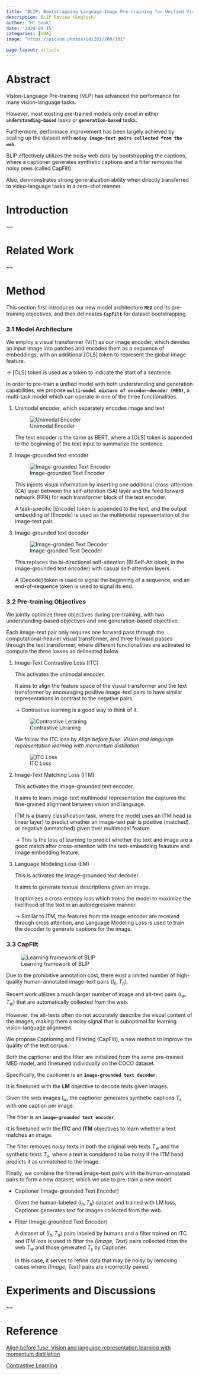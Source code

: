 ```yaml
---
title: "BLIP: Bootstrapping Language-Image Pre-training for Unified Vision-Language Understanding and Generation"
description: BLIP Review (English)
author: "Ui Seok"
date: "2024-09-15"
categories: [VQA]
image: "https://picsum.photos/id/201/200/101"

page-layout: article
---
```


# Abstract

Vision-Language Pre-training (VLP) has advanced the performance for many vision-language tasks.

However, most existing pre-trained models only excel in either **`understanding-based`** tasks or **`generation-based`** tasks.

Furthermore, performace improvement has been largely achieved by scaling up the dataset with **`noisy image-text pairs collected from the web`**.

BLIP effectively utilizes the noisy web data by bootstrapping the captions, where a captioner generates synthetic captions and a filter removes the noisy ones (called CapFilt).

Also, denmonstrates strong generalization ability when directly transferred to video-language tasks in a zero-shot manner.


# Introduction
~~

# Related Work
~~

# Method

This section first introduces our new model architecture **`MED`** and its pre-training objectives, and then delineates **`CapFilt`** for dataset bootstrapping.

### 3.1 Model Architecture

We employ a visual transformer (ViT) as our image encoder, which devides an input image into patches and encodes them as a sequence of embeddings, with an additional [CLS] token to represent the global image feature.

-> [CLS] token is used as a token to indicate the start of a sentence.

In order to pre-train a unified model with both understanding and generation capabilities, we propose **`multi-model mixture of encoder-decoder (MED)`**, a multi-task model which can operate in one of the three functionalities.

(1) Unimodal encoder, which separately encodes image and text

    ![Unimodal Encoder](fig1.png){fig-align="left"}

    The text encoder is the same as BERT, where a [CLS] token is appended to the beginning of the text input to summarize the sentence.

(2) Image-grounded text encoder

    ![Image-grounded Text Encoder](fig2.png){fig-align="left"}

    This injects visual information by inserting one additional cross-attention (CA) layer between the self-attention (SA) layer and the feed forward network (FFN) for each transformer block of the text encoder. 

    A task-specific [Encode] token is appended to the text, and the output embedding of [Encode] is used as the multimodal representation of the image-text pair.

(3) Image-grounded text decoder

    ![Image-gronded Text Decoder](fig3.png){fig-align="left"}

    This replaces the bi-directional self-attention (Bi Self-Att block, in the image-grounded text encoder) with casual self-attention layers.

    A [Decode] token is used to signal the beginning of a sequence, and an end-of-sequence token is used to signal its end.



### 3.2 Pre-training Objectives

We jointly optimize three objectives during pre-training, with two understanding-based objectives and one generation-based objecttive.

Each image-text pair only requires one forward pass through the computational-heavier visual transformer, and three forward passes through the text transformer, where different functionalities are activated to compute the three losses as delineated below.

(1) Image-Text Contrastive Loss (ITC)

    This activates the unimodal encoder.

    It aims to align the feature space of the visual transformer and the text transformer by encouraging positive image-text pairs to have similar representations in contrast to the negative pairs.

    -> Contrastive learning is a good way to think of it.

    ![Contrastive Leraning](fig4.png){fig-align="left"}

    We follow the ITC loss by *Align before fuse: Vision and language representation learning with momentum distillation*

    ![ITC Loss](fig5.png){fig-align="left"}

(2) Image-Text Matching Loss (ITM)

    This activates the image-grounded text encoder.

    It aims to learn image-text multimodal representation the captures the fine-grained alignment between vision and language.

    ITM is a bianry classification task, where the model uses an ITM head (a linear layer) to predict whether an image-text pair is positive (matched) or negative (unmatched) given their multimodal feature.

    -> This is the loss of learning to predict whether the text and image are a good match after cross-attention with the text-embedding feauture and image embedding feature.

(3) Language Modeling Loss (LM)

    This is activates the image-grounded text decoder.

    It aims to generate textual descriptions given an image.

    It optimizes a cross entropy loss which trains the model to maximize the likelihood of the text in an autoregressive manner.

    -> Similar to ITM, the features from the image encoder are received through cross attention, and Language Modeling Loss is used to train the decoder to generate captions for the image.

### 3.3 CapFilt

![Learning framework of BLIP](fig6.png){fig-align="left"}

Due to the prohibitive annotation cost, there exist a limited number of high-quality human-annotated image-text pairs ${(I_h, T_h)}$.

Recent work utilizes a much larger number of image and alt-text pairs ${(I_w, T_w)}$ that are automatically collected from the web.

However, the alt-texts often do not accurately describe the visual content of the images, making them a noisy signal that is suboptimal for learning vision-language alignment.

We propose Captioning and Filtering (CapFilt), a new method to improve the quality of the text corpus.

Both the captioner and the filter are initialized from the same pre-trained MED model, and finetuned individually on the COCO dataset.

Specifically, the captioner is an **`image-grounded text decoder`**. 

It is finetuned with the **LM** objective to decode texts given images. 

Given the web images ${I_w}$, the captioner generates synthetic captions ${T_s}$ with one caption per image. 

The filter is an **`image-grounded text encoder`**. 

It is finetuned with the **ITC** and **ITM** objectives to learn whether a text matches an image. 

The filter removes noisy texts in both the original web texts ${T_w}$ and the synthetic texts ${T_s}$, where a text is considered to be noisy if the ITM head predicts it as unmatched to the image. 

Finally, we combine the filtered image-text pairs with the human-annotated pairs to form a new dataset, which we use to pre-train a new model.

- Captioner (Image-grounded Text Encoder)

    Given the human-labeled ${(I_h, T_h)}$ dataset and trained with LM loss, Captioner generates text for images collected from the web.

- Filter (Image-grounded Text Encoder)

    A dataset of ${(I_h, T_h)}$ pairs labeled by humans and a filter trained on ITC and ITM loss is used to filter the *{Image, Text}* pairs collected from the web ${T_w}$ and those generated ${T_s}$ by Captioner.
    
    In this case, it serves to refine data that may be noisy by removing cases where *{Image, Text}* pairs are incorrectly paired.

# Experiments and Discussions

~~


# Reference

[Align before fuse: Vision and language representation learning with momentum distillation](https://arxiv.org/abs/2107.07651)

[Contrastive Learning](https://arxiv.org/abs/2002.05709)